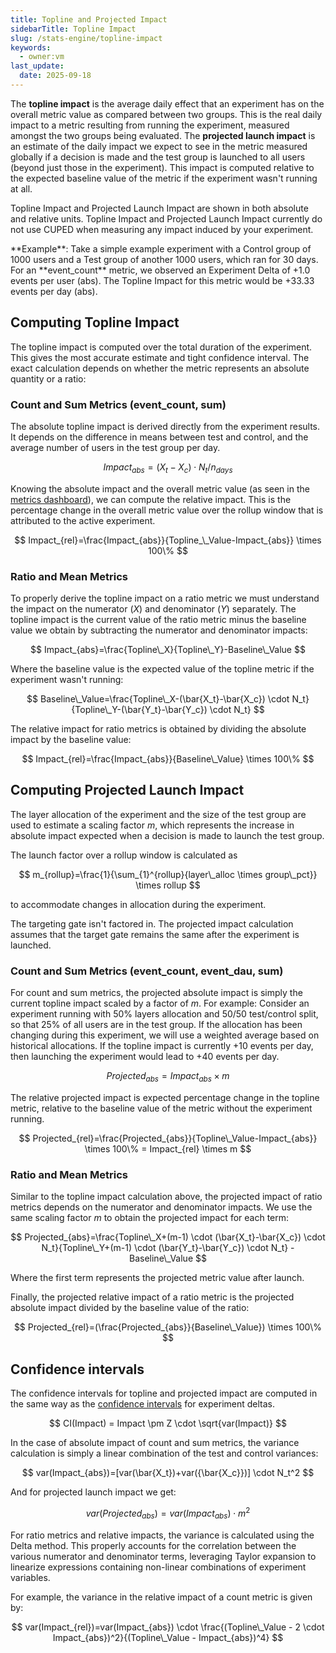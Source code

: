 ```yaml
---
title: Topline and Projected Impact
sidebarTitle: Topline Impact
slug: /stats-engine/topline-impact
keywords:
  - owner:vm
last_update:
  date: 2025-09-18
---
```


The **topline impact** is the average daily effect that an experiment has on the overall metric value as compared between two groups. This is the real daily impact to a metric resulting from running the experiment, measured amongst the two groups being evaluated. The **projected launch impact** is an estimate of the daily impact we expect to see in the metric measured globally if a decision is made and the test group is launched to all users (beyond just those in the experiment). This impact is computed relative to the expected baseline value of the metric if the experiment wasn't running at all.

Topline Impact and Projected Launch Impact are shown in both absolute and relative units. Topline Impact and Projected Launch Impact currently do not use CUPED when measuring any impact induced by your experiment.

<Tip>
**Example**: Take a simple example experiment with a Control group of 1000 users and a Test group of another 1000 users, which ran for 30 days. For an **event_count** metric, we observed an Experiment Delta of +1.0 events per user (abs). The Topline Impact for this metric would be +33.33 events per day (abs).
</Tip>

## Computing Topline Impact

The topline impact is computed over the total duration of the experiment. This gives the most accurate estimate and tight confidence interval. The exact calculation depends on whether the metric represents an absolute quantity or a ratio:

### Count and Sum Metrics (event_count, sum)

The absolute topline impact is derived directly from the experiment results. It depends on the difference in means between test and control, and the average number of users in the test group per day.

$$
Impact_{abs}=(X_t-X_c) \cdot N_t / n_{days}
$$

Knowing the absolute impact and the overall metric value (as seen in the [metrics dashboard](/metrics/console)), we can compute the relative impact. This is the percentage change in the overall metric value over the rollup window that is attributed to the active experiment.

$$
Impact_{rel}=\frac{Impact_{abs}}{Topline_\_Value-Impact_{abs}} \times 100\%
$$

### Ratio and Mean Metrics

To properly derive the topline impact on a ratio metric we must understand the impact on the numerator (_X_) and denominator (_Y_) separately. The topline impact is the current value of the ratio metric minus the baseline value we obtain by subtracting the numerator and denominator impacts:

$$
Impact_{abs}=\frac{Topline\_X}{Topline\_Y}-Baseline\_Value
$$

Where the baseline value is the expected value of the topline metric if the experiment wasn't running:

$$
Baseline\_Value=\frac{Topline\_X-(\bar{X_t}-\bar{X_c}) \cdot N_t}{Topline\_Y-(\bar{Y_t}-\bar{Y_c}) \cdot N_t}
$$

The relative impact for ratio metrics is obtained by dividing the absolute impact by the baseline value:

$$
Impact_{rel}=\frac{Impact_{abs}}{Baseline\_Value} \times 100\%
$$

## Computing Projected Launch Impact

The layer allocation of the experiment and the size of the test group are used to estimate a scaling factor _m_, which represents the increase in absolute impact expected when a decision is made to launch the test group.

The launch factor over a rollup window is calculated as

$$
m_{rollup}=\frac{1}{\sum_{1}^{rollup}{layer\_alloc \times group\_pct}} \times rollup
$$

to accommodate changes in allocation during the experiment.

<Note>
The targeting gate isn't factored in. The projected impact calculation assumes that the target gate remains the same after the experiment is launched.
</Note>

### Count and Sum Metrics (event_count, event_dau, sum)

For count and sum metrics, the projected absolute impact is simply the current topline impact scaled by a factor of _m_. For example: Consider an experiment running with 50% layers allocation and 50/50 test/control split, so that 25% of all users are in the test group. If the allocation has been changing during this experiment, we will use a weighted average based on historical allocations. If the topline impact is currently +10 events per day, then launching the experiment would lead to +40 events per day.

$$
Projected_{abs}=Impact_{abs} \times m
$$

The relative projected impact is expected percentage change in the topline metric, relative to the baseline value of the metric without the experiment running.

$$
Projected_{rel}=\frac{Projected_{abs}}{Topline\_Value-Impact_{abs}} \times 100\% = Impact_{rel} \times m
$$

### Ratio and Mean Metrics

Similar to the topline impact calculation above, the projected impact of ratio metrics depends on the numerator and denominator impacts. We use the same scaling factor _m_ to obtain the projected impact for each term:

$$
Projected_{abs}=\frac{Topline\_X+(m-1) \cdot (\bar{X_t}-\bar{X_c}) \cdot N_t}{Topline\_Y+(m-1) \cdot (\bar{Y_t}-\bar{Y_c}) \cdot N_t} - Baseline\_Value
$$

Where the first term represents the projected metric value after launch.

Finally, the projected relative impact of a ratio metric is the projected absolute impact divided by the baseline value of the ratio:

$$
Projected_{rel}=(\frac{Projected_{abs}}{Baseline\_Value}) \times 100\%
$$

## Confidence intervals

The confidence intervals for topline and projected impact are computed in the same way as the [confidence intervals](/stats-engine/confidence-intervals) for experiment deltas.

$$
CI(Impact) = Impact \pm Z \cdot \sqrt{var(Impact)}
$$

In the case of absolute impact of count and sum metrics, the variance calculation is simply a linear combination of the test and control variances:

$$
var(Impact_{abs})=[var(\bar{X_t})+var({\bar{X_c}})] \cdot N_t^2
$$

And for projected launch impact we get:

$$
var(Projected_{abs})=var(Impact_{abs}) \cdot m^2
$$

For ratio metrics and relative impacts, the variance is calculated using the Delta method. This properly accounts for the correlation between the various numerator and denominator terms, leveraging Taylor expansion to linearize expressions containing non-linear combinations of experiment variables.

For example, the variance in the relative impact of a count metric is given by:

$$
var(Impact_{rel})=var(Impact_{abs}) \cdot \frac{(Topline\_Value - 2 \cdot Impact_{abs})^2}{(Topline\_Value - Impact_{abs})^4}
$$
